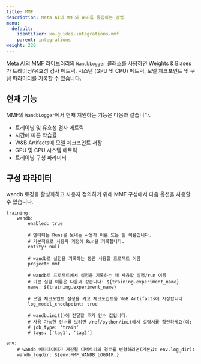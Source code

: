 ```yaml
---
title: MMF
description: Meta AI의 MMF와 W&B를 통합하는 방법.
menu:
  default:
    identifier: ko-guides-integrations-mmf
    parent: integrations
weight: 220
---
```


[Meta AI의 MMF](https://github.com/facebookresearch/mmf) 라이브러리의 `WandbLogger` 클래스를 사용하면 Weights & Biases가 트레이닝/유효성 검사 메트릭, 시스템 (GPU 및 CPU) 메트릭, 모델 체크포인트 및 구성 파라미터를 기록할 수 있습니다.

## 현재 기능

MMF의 `WandbLogger`에서 현재 지원하는 기능은 다음과 같습니다.

* 트레이닝 및 유효성 검사 메트릭
* 시간에 따른 학습률
* W&B Artifacts에 모델 체크포인트 저장
* GPU 및 CPU 시스템 메트릭
* 트레이닝 구성 파라미터

## 구성 파라미터

wandb 로깅을 활성화하고 사용자 정의하기 위해 MMF 구성에서 다음 옵션을 사용할 수 있습니다.

```
training:
    wandb:
        enabled: true
        
        # 엔터티는 Runs을 보내는 사용자 이름 또는 팀 이름입니다.
        # 기본적으로 사용자 계정에 Run을 기록합니다.
        entity: null
        
        # wandb로 실험을 기록하는 동안 사용할 프로젝트 이름
        project: mmf
        
        # wandb로 프로젝트에서 실험을 기록하는 데 사용할 실험/run 이름
        # 기본 실험 이름은 다음과 같습니다: ${training.experiment_name}
        name: ${training.experiment_name}
        
        # 모델 체크포인트 설정을 켜고 체크포인트를 W&B Artifacts에 저장합니다
        log_model_checkpoint: true
        
        # wandb.init()에 전달할 추가 인수 값입니다.
        # 사용 가능한 인수를 보려면 /ref/python/init에서 설명서를 확인하세요(예:
        # job_type: 'train'
        # tags: ['tag1', 'tag2']
        
env:
    # wandb 메타데이터가 저장될 디렉토리의 경로를 변경하려면(기본값: env.log_dir):
    wandb_logdir: ${env:MMF_WANDB_LOGDIR,}
```